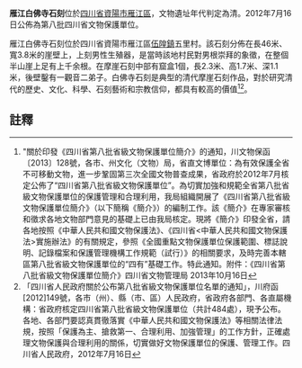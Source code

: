 {{msg:四川省文物保護單位
|名稱 = 雁江白佛寺石刻
|編號 = 372
|圖片 = 
|級別 = S8
|分類 = 
|時代 = [[清代|清代]]
|地点 = [[四川省|四川省]][[資陽市|資陽市]][[雁江區|雁江區]]
|坐標 =
|登錄 = 2012年7月16日
}}
'''雁江白佛寺石刻'''位於[[四川省|四川省]][[資陽市|資陽市]][[雁江區|雁江區]]，文物遺址年代判定為清。2012年7月16日公佈為第八批四川省文物保護單位。

雁江白佛寺石刻位於四川省資陽市雁江區[[伍隍鎮|伍隍鎮]]五里村。該石刻分佈在長46米、寬3.8米的崖壁上，上刻男性生殖器，是當時該地村民對男根崇拜的象徵，在整個半山崖上足有上千余根。在摩崖石刻中部有窟盒1個，長2.3米、高1.7米、深1.1米，後壁鑿有一觀音二弟子。白佛寺石刻是典型的清代摩崖石刻作品，對於研究清代的歷史、文化、科學、石刻藝術和宗教信仰，都具有較高的價值<ref>"關於印發《四川省第八批省級文物保護單位簡介》的通知，川文物保函〔2013〕128號，各市、州文化（文物）局，省直文博單位：為有效保護全省不可移動文物，進一步鞏固第三次全國文物普查成果，省政府於2012年7月核定公佈了“四川省第八批省級文物保護單位”。為切實加強和規範全省第八批省級文物保護單位的保護管理和合理利用，我局組織開展了《四川省第八批省級文物保護單位簡介》（以下簡稱《簡介》）的編制工作。該《簡介》在專家審核和徵求各地文物部門意見的基礎上已由我局核定。現將《簡介》印發全省，請各地按照《中華人民共和國文物保護法》、《四川省<中華人民共和國文物保護法>實施辦法》的有關規定，參照《全國重點文物保護單位保護範圍、標誌說明、記錄檔案和保護管理機構工作規範（試行）》的相關要求，及時完善本轄區第八批省級文物保護單位的“四有”基礎工作。特此通知。附件：《四川省第八批省級文物保護單位簡介》四川省文物管理局  2013年10月16日</ref><ref>「四川省人民政府關於公布第八批省級文物保護單位名單的通知」，川府函[2012]149號，各市（州）、縣（市、區）人民政府，省政府各部門、各直屬機構：省政府核定四川省第八批省級文物保護單位（共計484處），現予公布。各地、各部門要認真貫徹落實《中華人民共和國文物保護法》等相關法律法規，按照「保護為主、搶救第一、合理利用、加強管理」的工作方針，正確處理文物保護與合理利用的關係，切實做好文物保護單位的保護、管理工作。四川省人民政府，2012年7月16日</ref>。
==註釋==
{{reflist}}
{{文物保護單位小作品}}
